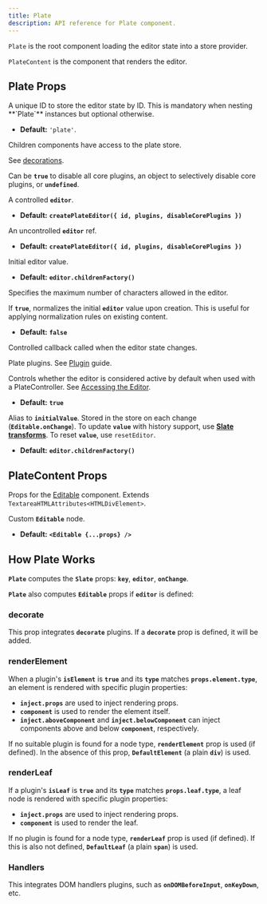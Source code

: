 ```yaml
---
title: Plate
description: API reference for Plate component.
---
```


`Plate` is the root component loading the editor state into a store provider.   

`PlateContent` is the component that renders the editor.

## Plate Props

<APIParameters>
<APIItem name="id" type="string" optional>
A unique ID to store the editor state by ID. This is mandatory when nesting **`Plate`** instances but optional otherwise.

- **Default:** `'plate'`.

</APIItem>
<APIItem name="children" type="ReactNode" optional>

Children components have access to the plate store. 

</APIItem>
<APIItem name="decorate" type="(entry: TNodeEntry) => Range[]" optional>

See [decorations](https://docs.slatejs.org/concepts/09-rendering#decorations).

</APIItem>
<APIItem name="disableCorePlugins" type="object | boolean | undefined" optional>

Can be **`true`** to disable all core plugins, an object to selectively disable core plugins, or **`undefined`**.

<APISubList>
<APISubListItem parent="disableCorePlugins" name="deserializeAst" type="boolean" optional/>
<APISubListItem parent="disableCorePlugins" name="deserializeHtml" type="boolean" optional/>
<APISubListItem parent="disableCorePlugins" name="editorProtocol" type="boolean" optional/>
<APISubListItem parent="disableCorePlugins" name="eventEditor" type="boolean" optional/>
<APISubListItem parent="disableCorePlugins" name="history" type="boolean" optional/>
<APISubListItem parent="disableCorePlugins" name="inlineVoid" type="boolean" optional/>
<APISubListItem parent="disableCorePlugins" name="insertData" type="boolean" optional/>
<APISubListItem parent="disableCorePlugins" name="length" type="boolean" optional/>
<APISubListItem parent="disableCorePlugins" name="nodeFactory" type="boolean" optional/>
<APISubListItem parent="disableCorePlugins" name="react" type="boolean" optional/>
<APISubListItem parent="disableCorePlugins" name="selection" type="boolean" optional/>
</APISubList>
</APIItem>
<APIItem name="editor" type="PlateEditor" optional>

A controlled **`editor`**.

- **Default:** **`createPlateEditor({ id, plugins, disableCorePlugins })`**

</APIItem>
<APIItem name="editorRef" type="ForwardedRef<PlateEditor>" optional>

An uncontrolled **`editor`** ref.

- **Default:** **`createPlateEditor({ id, plugins, disableCorePlugins })`**

</APIItem>
<APIItem name="initialValue" type="Value" optional>

Initial editor value.

- **Default:** **`editor.childrenFactory()`**

</APIItem>
<APIItem name="maxLength" type="number" optional>

Specifies the maximum number of characters allowed in the editor.

</APIItem>
<APIItem name="normalizeInitialValue" type="boolean" optional>

If **`true`**, normalizes the initial **`editor`** value upon creation. This is useful for applying normalization rules on existing content.

- **Default:** **`false`**

</APIItem>
<APIItem name="onChange" type="function" optional>

Controlled callback called when the editor state changes.

</APIItem>
<APIItem name="plugins" type="PlatePlugin[]" optional>

Plate plugins. See [Plugin](/docs/plugin) guide.

</APIItem>
<APIItem name="primary" type="boolean" optional>

Controls whether the editor is considered active by default when used with a PlateController. See [Accessing the Editor](/docs/accessing-editor#from-a-sibling-or-ancestor-of-plate).

- **Default:** **`true`**

</APIItem>
<APIItem name="value" type="Value" optional>

Alias to **`initialValue`**. Stored in the store on each change (**`Editable.onChange`**). To update **`value`** with history support, use **[Slate transforms](https://docs.slatejs.org/concepts/04-transforms)**. To reset **`value`**, use `resetEditor`.

- **Default:** **`editor.childrenFactory()`**

</APIItem>
</APIParameters>

## PlateContent Props

Props for the [Editable](https://docs.slatejs.org/libraries/slate-react/editable) component. Extends `TextareaHTMLAttributes<HTMLDivElement>`.

<APIProps>
<APIItem name="renderEditable" type="(editable: ReactNode) => ReactNode" optional>

Custom **`Editable`** node.

- **Default:** **`<Editable {...props} />`**

</APIItem>
<APIItem
  name="as"
  type="React.ElementType"
  optional
/>
<APIItem
  name="autoFocus"
  type="boolean"
  optional
/>
<APIItem
  name="decorate"
  type="(entry: TNodeEntry) => Range[]"
  optional
/>
<APIItem
  name="disableDefaultStyles"
  type="boolean"
  optional
/>
<APIItem
  name="onDOMBeforeInput"
  type="(event: Event) => void"
  optional
/>
<APIItem
  name="onKeyDown"
  type="(event: KeyboardEvent) => void"
  optional
/>
<APIItem
  name="placeholder"
  type="string"
  optional
/>
<APIItem
  name="readOnly"
  type="boolean"
  optional
/>
<APIItem
  name="renderElement"
  type="FC<TRenderElementProps>"
  optional
/>
<APIItem
  name="renderLeaf"
  type="FC<TRenderLeafProps>"
  optional
/>
<APIItem
  name="renderPlaceholder"
  type="FC<RenderPlaceholderProps>"
  optional
/>
<APIItem name="role" type="string" optional />
<APIItem
  name="scrollSelectionIntoView"
  type="(editor: ReactEditor, domRange: DOMRange) => void"
  optional
/>
<APIItem
  name="style"
  type="CSSProperties"
  optional
/>
</APIProps>

## How Plate Works

**`Plate`** computes the **`Slate`** props: **`key`**, **`editor`**, **`onChange`**.

**`Plate`** also computes **`Editable`** props if **`editor`** is defined:

### decorate

This prop integrates **`decorate`** plugins. If a **`decorate`** prop is defined, it will be added.

### renderElement

When a plugin's **`isElement`** is **`true`** and its **`type`** matches **`props.element.type`**, an element is rendered with specific plugin properties:

- **`inject.props`** are used to inject rendering props.
- **`component`** is used to render the element itself.
- **`inject.aboveComponent`** and **`inject.belowComponent`** can inject components above and below **`component`**, respectively.

If no suitable plugin is found for a node type, **`renderElement`** prop is used (if defined). In the absence of this prop, **`DefaultElement`** (a plain **`div`**) is used.

### renderLeaf

If a plugin's **`isLeaf`** is **`true`** and its **`type`** matches **`props.leaf.type`**, a leaf node is rendered with specific plugin properties:

- **`inject.props`** are used to inject rendering props.
- **`component`** is used to render the leaf.

If no plugin is found for a node type, **`renderLeaf`** prop is used (if defined). If this is also not defined, **`DefaultLeaf`** (a plain **`span`**) is used.

### Handlers

This integrates DOM handlers plugins, such as **`onDOMBeforeInput`**, **`onKeyDown`**, etc.
